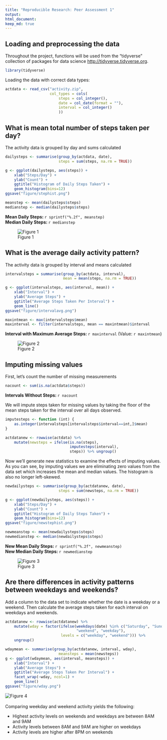 ```yaml
---
title: "Reproducible Research: Peer Assessment 1"
output: 
html_document:
keep_md: true
---
```



## Loading and preprocessing the data
Throughout the project, functions will be used from the "tidyverse" collection of packages for data science <a href= http://tidyverse.tidyverse.org>http://tidyverse.tidyverse.org</a>. 

```r
library(tidyverse)
```

Loading the data with correct data types:
```r
actdata <- read_csv("activity.zip", 
                    col_types = cols(
                        steps = col_integer(),
                        date = col_date(format = ""),
                        interval = col_integer()
                        )) 
```
## What is mean total number of steps taken per day?
The activity data is grouped by day and sums calculated
```r
dailysteps <- summarise(group_by(actdata, date), 
                        steps = sum(steps, na.rm = TRUE))

g <- ggplot(dailysteps, aes(steps)) +
    xlab("Steps/Day") + 
    ylab("Count") +
    ggtitle("Histogram of Daily Steps Taken") + 
    geom_histogram(bins=12)
ggsave("figure/stephist.png")

meanstep <- mean(dailysteps$steps)
medianstep <- median(dailysteps$steps)
```

<b>Mean Daily Steps: </b> `r sprintf("%.2f", meanstep)` <br> 
<b>Median Daily Steps: </b> `r medianstep`
                    
![Figure 1](figure/stephist.png) 

## What is the average daily activity pattern?
The activity data is grouped by interval and means calculated

```r
intervalsteps = summarise(group_by(actdata, interval), 
                          mean = mean(steps, na.rm = TRUE))

g <- ggplot(intervalsteps, aes(interval, mean)) +
    xlab("Interval") + 
    ylab("Average Steps") +
    ggtitle("Average Steps Taken Per Interval") + 
    geom_line()
ggsave("figure/intervalavg.png")

maxintmean <- max(intervalsteps$mean)
maxinterval <- filter(intervalsteps, mean == maxintmean)$interval
```

<b>Interval with Maximum Average Steps: </b>`r maxinterval`
(Value: `r maxintmean`)

![Figure 2](figure/intervalavg.png)  

## Imputing missing values
First, let's count the number of missing measurements
```r
nacount <- sum(is.na(actdata$steps))
```
<b>Intervals Without Steps: </b>`r nacount`

We will impute steps taken for missing values by taking the floor of the mean steps taken for the interval over all days observed.
```r
imputesteps <- function (int) {
    as.integer(intervalsteps[intervalsteps$interval==int,]$mean) 
}

actdatanew <- rowwise(actdata) %>% 
    mutate(newsteps = ifelse(is.na(steps), 
                             imputesteps(interval), 
                             steps)) %>% ungroup()
```
Now we'll generate new statistics to examine the effects of imputing values. As you can see, by imputing values we are eliminating zero values from the data set which increases the mean and median values.  The histogram is also no longer left-skewed.

```r
newdailysteps <- summarise(group_by(actdatanew, date), 
                        steps = sum(newsteps, na.rm = TRUE))

g <- ggplot(newdailysteps, aes(steps)) +
    xlab("Steps/Day") + 
    ylab("Count") +
    ggtitle("Histogram of Daily Steps Taken") + 
    geom_histogram(bins=12)
ggsave("figure/newstephist.png")

newmeanstep <- mean(newdailysteps$steps)
newmedianstep <- median(newdailysteps$steps)
```

<b>New Mean Daily Steps: </b> `r sprintf("%.2f", newmeanstep)` <br> 
<b>New Median Daily Steps: </b> `r newmedianstep`

![Figure 3](figure/newstephist.png)

## Are there differences in activity patterns between weekdays and weekends?
Add a column to the data set to indicate whether the date is a weekday or a weekend. Then calculate the average steps taken for each interval on weekdays and weekends.  
```r
actdatanew <- rowwise(actdatanew) %>% 
    mutate(wday = factor(ifelse(weekdays(date) %in% c("Saturday", "Sunday"), 
                                "weekend", "weekday"),
                         levels = c("weekday", "weekend"))) %>% 
    ungroup()

wdaymean <- summarise(group_by(actdatanew, interval, wday), 
                        meansteps = mean(newsteps))
g <- ggplot(wdaymean, aes(interval, meansteps)) +
    xlab("Interval") + 
    ylab("Average Steps") +
    ggtitle("Average Steps Taken Per Interval") + 
    facet_wrap(~wday, ncol=1) +
    geom_line()
ggsave("figure/wday.png")
```
    
![Figure 4](figure/wday.png)  
<BR>
Comparing weekday and weekend activity yields the following:
<UL>
 <LI>Highest activity levels on weekends and weekdays are between 8AM and 9AM 
 <LI>Activity levels between 8AM and 9AM are higher on weekdays
 <LI>Activity levels are higher after 8PM on weekends
</UL>